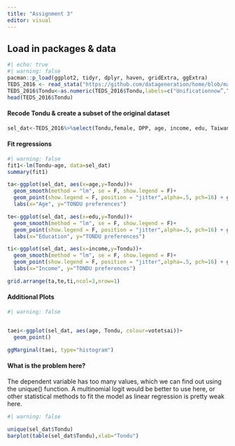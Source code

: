```yaml
---
title: "Assignment 3"
editor: visual
---
```


## Load in packages & data

```r
#| echo: true
#| warning: false
pacman::p_load(ggplot2, tidyr, dplyr, haven, gridExtra, ggExtra)
TEDS_2016 <- read_stata("https://github.com/datageneration/home/blob/master/DataProgramming/data/TEDS_2016.dta?raw=true")
TEDS_2016$Tondu<-as.numeric(TEDS_2016$Tondu,labels=c("Unificationnow”,“Statusquo,unif.infuture”,“Statusquo,decidelater","Statusquoforever","Statusquo,indep.infuture","Independencenow”,“Noresponse"))
head(TEDS_2016$Tondu)

```

#### Recode Tondu & create a subset of the original dataset


```r
sel_dat<-TEDS_2016%>%select(Tondu,female, DPP, age, income, edu, Taiwanese, Econ_worse,votetsai)

```

#### Fit regressions 

```r
#| warning: false
fit1<-lm(Tondu~age, data=sel_dat)
summary(fit1)

ta<-ggplot(sel_dat, aes(x=age,y=Tondu))+
  geom_smooth(method = "lm", se = F, show.legend = F)+
  geom_point(show.legend = F, position = "jitter",alpha=.5, pch=16) + ggthemes::theme_few() +
  labs(x="Age", y="TONDU preferences")

te<-ggplot(sel_dat, aes(x=edu,y=Tondu))+
  geom_smooth(method = "lm", se = F, show.legend = F)+
  geom_point(show.legend = F, position = "jitter",alpha=.5, pch=16) + ggthemes::theme_few() +
  labs(x="Education", y="TONDU preferences")

ti<-ggplot(sel_dat, aes(x=income,y=Tondu))+
  geom_smooth(method = "lm", se = F, show.legend = F)+
  geom_point(show.legend = F, position = "jitter",alpha=.5, pch=16) + ggthemes::theme_few() +
  labs(x="Income", y="TONDU preferences")

grid.arrange(ta,te,ti,ncol=3,nrow=1)

```

#### Additional Plots

```r
#| warning: false


taei<-ggplot(sel_dat, aes(age, Tondu, colour=votetsai))+
  geom_point()

ggMarginal(taei, type="histogram")

```

#### What is the problem here?

The dependent variable has too many values, which we can find out using the unique() function. A multinomial logit would be better to use here, or other statistical methods to fit the model as linear regression is pretty weak here.  

```r
#| warning: false

unique(sel_dat$Tondu)
barplot(table(sel_dat$Tondu),xlab="Tondu")
```
